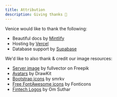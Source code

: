 ```yaml
---
title: Attribution
description: Giving thanks 🙏
---
```


Venice would like to thank the following:

- Beautiful docs by [Mintlify](https://mintlify.com)
- Hosting by [Vercel](https://vercel.com)
- Database support by [Supabase](https://supabase.com)

We'd like to also thank & credit our image resources:
- [Server image](https://www.freepik.com/free-vector/server-room-cloud-storage-icon-datacenter-database-concept-data-exchange-process_3628676.htm) by fullvector on Freepik
- [Avatars](https://www.figma.com/community/file/1159777445438667306) by DrawKit
- [Bootstrap icons](https://www.figma.com/community/file/1172931415891390979) by smrkv
- [Free FontAwesome icons](https://fontawesome.com/license/free) by Fonticons
- [Fintech Logos](https://www.figma.com/community/file/1041824726819878251) by Om Suthar
